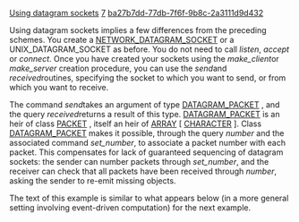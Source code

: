 [[Property:title|Using datagram sockets]]
[[Property:weight|7]]
[[Property:uuid|ba27b7dd-77db-7f6f-9b8c-2a3111d9d432]]
{{note|The example classes discussed in this section appear in the subdirectory ''datagram ''of the example directory. }}

Using datagram sockets implies a few differences from the preceding schemes. You create a [[ref:libraries/net/reference/network_datagram_socket_chart|NETWORK_DATAGRAM_SOCKET]]  or a <eiffel>UNIX_DATAGRAM_SOCKET</eiffel> as before. You do not need to call ''listen'', ''accept'' or ''connect''. Once you have created your sockets using the ''make_client ''or ''make_server'' creation procedure, you can use the ''send ''and ''received ''routines, specifying the socket to which you want to send, or from which you want to receive. 

The command ''send ''takes an argument of type [[ref:libraries/net/reference/datagram_packet_chart|DATAGRAM_PACKET]] , and the query ''received ''returns a result of this type. [[ref:libraries/net/reference/datagram_packet_chart|DATAGRAM_PACKET]]  is an heir of class [[ref:libraries/net/reference/packet_chart|PACKET]] , itself an heir of [[ref:libraries/base/reference/array_chart|ARRAY]]  [ [[ref:libraries/base/reference/character_8_chart|CHARACTER]] ]. Class [[ref:libraries/net/reference/datagram_packet_chart|DATAGRAM_PACKET]]  makes it possible, through the query ''number'' and the associated command ''set_number'', to associate a packet number with each packet. This compensates for lack of guaranteed sequencing of datagram sockets: the sender can number packets through ''set_number'', and the receiver can check that all packets have been received through ''number'', asking the sender to re-emit missing objects. 

The text of this example is similar to what appears below (in a more general setting involving event-driven computation) for the next example.





